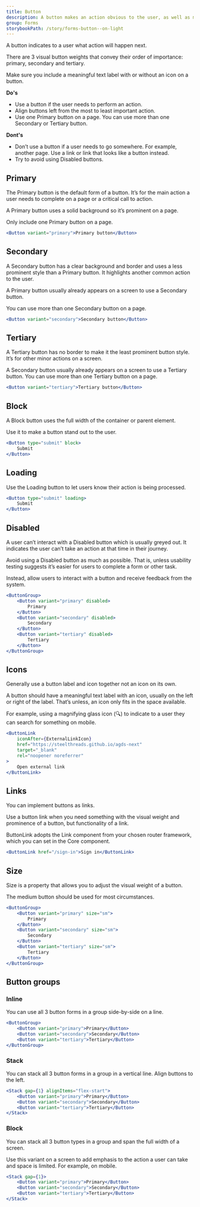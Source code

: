 ```yaml
---
title: Button
description: A button makes an action obvious to the user, as well as making an action faster and easier to perform.
group: Forms
storybookPath: /story/forms-button--on-light
---
```


A button indicates to a user what action will happen next.

There are 3 visual button weights that convey their order of importance: primary, secondary and tertiary.

Make sure you include a meaningful text label with or without an icon on a button.

**Do's**

- Use a button if the user needs to perform an action.
- Align buttons left from the most to least important action.
- Use one Primary button on a page. You can use more than one Secondary or Tertiary button.

**Dont's**

- Don’t use a button if a user needs to go somewhere. For example, another page. Use a link or link that looks like a button instead.
- Try to avoid using Disabled buttons.

## Primary

The Primary button is the default form of a button. It’s for the main action a user needs to complete on a page or a critical call to action.

A Primary button uses a solid background so it’s prominent on a page.

Only include one Primary button on a page.

```jsx live
<Button variant="primary">Primary button</Button>
```

## Secondary

A Secondary button has a clear background and border and uses a less prominent style than a Primary button. It highlights another common action to the user.

A Primary button usually already appears on a screen to use a Secondary button.

You can use more than one Secondary button on a page.

```jsx live
<Button variant="secondary">Secondary button</Button>
```

## Tertiary

A Tertiary button has no border to make it the least prominent button style. It’s for other minor actions on a screen.

A Secondary button usually already appears on a screen to use a Tertiary button. You can use more than one Tertiary button on a page.

```jsx live
<Button variant="tertiary">Tertiary button</Button>
```

## Block

A Block button uses the full width of the container or parent element.

Use it to make a button stand out to the user.

```jsx live
<Button type="submit" block>
	Submit
</Button>
```

## Loading

Use the Loading button to let users know their action is being processed.

```jsx live
<Button type="submit" loading>
	Submit
</Button>
```

## Disabled

A user can’t interact with a Disabled button which is usually greyed out. It indicates the user can’t take an action at that time in their journey.

Avoid using a Disabled button as much as possible. That is, unless usability testing suggests it’s easier for users to complete a form or other task.

Instead, allow users to interact with a button and receive feedback from the system.

```jsx live
<ButtonGroup>
	<Button variant="primary" disabled>
		Primary
	</Button>
	<Button variant="secondary" disabled>
		Secondary
	</Button>
	<Button variant="tertiary" disabled>
		Tertiary
	</Button>
</ButtonGroup>
```

## Icons

Generally use a button label and icon together not an icon on its own.

A button should have a meaningful text label with an icon, usually on the left or right of the label. That’s unless, an icon only fits in the space available.

For example, using a magnifying glass icon (🔍) to indicate to a user they can search for something on mobile.

```jsx live
<ButtonLink
	iconAfter={ExternalLinkIcon}
	href="https://steelthreads.github.io/agds-next"
	target="_blank"
	rel="noopener noreferrer"
>
	Open external link
</ButtonLink>
```

## Links

You can implement buttons as links.

Use a button link when you need something with the visual weight and prominence of a button, but functionality of a link.

ButtonLink adopts the Link component from your chosen router framework, which you can set in the Core component.

```jsx live
<ButtonLink href="/sign-in">Sign in</ButtonLink>
```

## Size

Size is a property that allows you to adjust the visual weight of a button.

The medium button should be used for most circumstances.

```jsx live
<ButtonGroup>
	<Button variant="primary" size="sm">
		Primary
	</Button>
	<Button variant="secondary" size="sm">
		Secondary
	</Button>
	<Button variant="tertiary" size="sm">
		Tertiary
	</Button>
</ButtonGroup>
```

## Button groups

### Inline

You can use all 3 button forms in a group side-by-side on a line.

```jsx live
<ButtonGroup>
	<Button variant="primary">Primary</Button>
	<Button variant="secondary">Secondary</Button>
	<Button variant="tertiary">Tertiary</Button>
</ButtonGroup>
```

### Stack

You can stack all 3 button forms in a group in a vertical line. Align buttons to the left.

```jsx live
<Stack gap={1} alignItems="flex-start">
	<Button variant="primary">Primary</Button>
	<Button variant="secondary">Secondary</Button>
	<Button variant="tertiary">Tertiary</Button>
</Stack>
```

### Block

You can stack all 3 button types in a group and span the full width of a screen.

Use this variant on a screen to add emphasis to the action a user can take and space is limited. For example, on mobile.

```jsx live
<Stack gap={1}>
	<Button variant="primary">Primary</Button>
	<Button variant="secondary">Secondary</Button>
	<Button variant="tertiary">Tertiary</Button>
</Stack>
```
